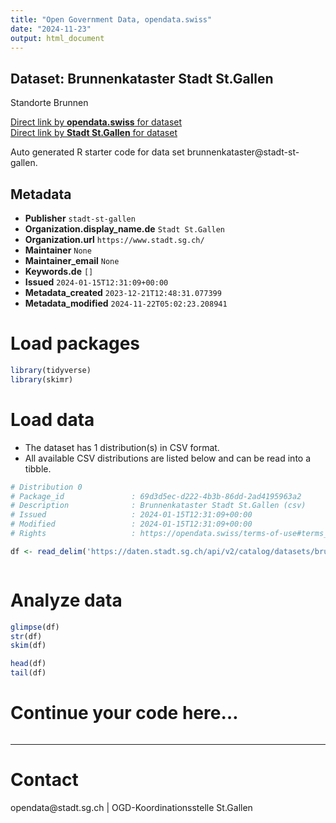 ```yaml
---
title: "Open Government Data, opendata.swiss"
date: "2024-11-23"
output: html_document
---
```


## Dataset: Brunnenkataster Stadt St.Gallen

Standorte Brunnen

[Direct link by **opendata.swiss** for dataset](https://opendata.swiss/de/dataset/brunnenkataster)<br>
[Direct link by **Stadt St.Gallen** for dataset](https://daten.stadt.sg.ch/explore/dataset/brunnenkataster/)

Auto generated R starter code for data set brunnenkataster@stadt-st-gallen.

## Metadata

- **Publisher** `stadt-st-gallen`
- **Organization.display_name.de** `Stadt St.Gallen`
- **Organization.url** `https://www.stadt.sg.ch/`
- **Maintainer** `None`
- **Maintainer_email** `None`
- **Keywords.de** `[]`
- **Issued** `2024-01-15T12:31:09+00:00`
- **Metadata_created** `2023-12-21T12:48:31.077399`
- **Metadata_modified** `2024-11-22T05:02:23.208941`


# Load packages

```r

library(tidyverse)
library(skimr)

```

# Load data

-   The dataset has 1 distribution(s) in CSV format.
-   All available CSV distributions are listed below and can be read into a tibble.

```r

# Distribution 0
# Package_id               : 69d3d5ec-d222-4b3b-86dd-2ad4195963a2
# Description              : Brunnenkataster Stadt St.Gallen (csv)
# Issued                   : 2024-01-15T12:31:09+00:00
# Modified                 : 2024-01-15T12:31:09+00:00
# Rights                   : https://opendata.swiss/terms-of-use#terms_by

df <- read_delim('https://daten.stadt.sg.ch/api/v2/catalog/datasets/brunnenkataster/exports/csv?use_labels=true')



```

# Analyze data

```r

glimpse(df)
str(df)
skim(df)

head(df)
tail(df)

```

# Continue your code here...

```r

```

------------------------------------------------------------------------

# Contact

opendata@stadt.sg.ch | OGD-Koordinationsstelle St.Gallen
